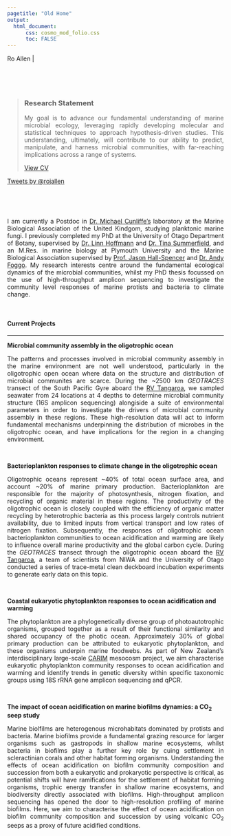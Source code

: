 ```yaml
---
pagetitle: "Old Home"
output:
  html_document:
      css: cosmo_mod_folio.css
      toc: FALSE
---
```

<script src="./typed.js"></script>
<div class="typed-container"> Ro Allen |  <span class="type"></span></div>
<script>
var typed = new Typed('.type', {
    strings: [' Data Analyst',
    ' Microbial Ecologist',
    ' Bioinformatician'],
    typeSpeed: 40,
    backSpeed: 30,
    backDelay: 1250,
    startDelay: 750,
    loop: true,
});
</script>

<p>&nbsp;</p>
<p>&nbsp;</p>

<div class="mycontent">
  <div class="col-sm-8">
<blockquote>
<h3>Research Statement</h3>
<p style="text-align:justify">My goal is to advance our fundamental understanding of marine microbial ecology, leveraging rapidly developing molecular and statistical techniques to approach hypothesis-driven studies. This understanding, ultimately, will contribute to our ability to predict, manipulate, and harness microbial communities, with far-reaching implications across a range of systems. </p>
<p><a href="cv.html" class="btn btn-primary">View CV</a></p>
</blockquote>
  </div>
  <div class="col-sm-4">
<a class="twitter-timeline"
   href="https://twitter.com/rojallen"
   data-width="300"
   data-height="300"
   data-chrome="nofooter noscrollbar noborders transparent"
   data-theme="dark"
   data-tweet-limit="1">Tweets by @rojallen</a>
<script async src="https://platform.twitter.com/widgets.js" charset="utf-8"></script>
  </div>
</div>
</div>

<p>&nbsp;</p>
<p>&nbsp;</p>

<div class="mycontent">

<p style="text-align:justify">
I am currently a Postdoc in [Dr. Michael Cunliffe's](https://www.mba.ac.uk/fellows/cunliffe-group) laboratory at the Marine Biological Association of the United Kindgom, studying planktonic marine fungi. I previously completed my PhD at the University of Otago Department of Botany, supervised by [Dr. Linn Hoffmann](https://www.researchgate.net/profile/Linn_Hoffmann) and [Dr. Tina Summerfield](https://www.researchgate.net/profile/Tina_Summerfield), and an M.Res. in marine biology at Plymouth University and the Marine Biological Association supervised by [Prof. Jason Hall-Spencer](https://www.researchgate.net/profile/Jason_Hall-Spencer) and [Dr. Andy Foggo](https://www.researchgate.net/profile/Andrew_Foggo). My research interests centre around the fundamental ecological dynamics of the microbial communities, whilst my PhD thesis focussed on the use of high-throughput amplicon sequencing to investigate the community level responses of marine protists and bacteria to climate change. 
</p>

<p>&nbsp;</p>

#### Current Projects   
***

<b>Microbial community assembly in the oligotrophic ocean</b>

<p style="text-align:justify">
The patterns and processes involved in microbial community assembly in the marine environment are not well understood, particularly in the oligotrophic open ocean where data on the structure and distribution of microbial communites are scarce. During the ~2500 km *GEOTRACES* transect of the South Pacific Gyre aboard the [RV Tangaroa](https://www.niwa.co.nz/services/vessels/niwa-vessels/rv-tangaroa), we sampled seawater from 24 locations at 4 depths to determine microbial community structure (16S amplicon sequencing) alongiside a suite of environmental parameters in order to investigate the drivers of microbial community assembly in these regions. These high-resolution data will act to inform fundamental mechanisms underpinning the distribution of microbes in the oligotrophic ocean, and have implications for the region in a changing environment. 
</p>

<p>&nbsp;</p>

<b>Bacterioplankton responses to climate change in the oligotrophic ocean</b>

<p style="text-align:justify">
Oligotrophic oceans represent ~40% of total ocean surface area, and account ~20% of marine primary production. Bacterioplankton are responsible for the majority of photosynthesis, nitrogen fixation, and recycling of organic material in these regions. The productivity of the oligotrophic ocean is closely coupled with the efficiency of organic matter recycling by heterotrophic bacteria as this process largely controls nutrient availability, due to limited inputs from vertical transport and low rates of nitrogen fixation.  Subsequently, the responses of oligotrophic ocean bacterioplankton communities to ocean acidification and warming are likely to influence overall marine productivity and the global carbon cycle. During the *GEOTRACES* transect through the oligotrophic ocean aboard the [RV Tangaroa](https://www.niwa.co.nz/services/vessels/niwa-vessels/rv-tangaroa), a team of scientists from NIWA and the University of Otago conducted a series of trace-metal clean deckboard incubation experiments to generate early data on this topic. 
</p>

<p>&nbsp;</p>

<b>Coastal eukaryotic phytoplankton responses to ocean acidification and warming</b>

<p style="text-align:justify">
The phytoplankton are a phylogenetically diverse group of photoautotrophic organisms, grouped together as a result of their functional similarity and shared occupancy of the photic ocean. Approximately 30% of global primary production can be attributed to eukaryotic phytoplankton, and these organisms underpin marine foodwebs. As part of New Zealand's interdisciplinary large-scale [CARIM](http://www.carim.nz) mesocosm project, we aim characterise eukaryotic phytoplankton community responses to ocean acidification and warming and identify trends in genetic diversity within specific taxonomic groups using 18S rRNA gene amplicon sequencing and qPCR. 
</p>

<p>&nbsp;</p>

<b>The impact of ocean acidification on marine biofilms dynamics: a CO<sub>2</sub> seep study</b>

<p style="text-align:justify">
Marine biolfilms are heterogenous microhabitats dominated by protists and bacteria. Marine biofilms provide a fundamental grazing resource for larger organisms such as gastropods in shallow marine ecosystems, whilst bacteria in biofilms play a further key role by cuing settlement in scleractinian corals and other habitat forming organisms. Understanding the effects of ocean acidification on biofilm community composition and succession from both a eukaryotic and prokaryotic perspective is critical, as potential shifts will have ramifications for the settlement of habitat forming organisms, trophic energy transfer in shallow marine ecosystems, and biodiversity directly associated with biofilms. High-throughput amplicon sequencing has opened the door to high-resolution profiling of marine biofilms. Here, we aim to characterise the effect of ocean acidification on biofilm community composition and succession by using volcanic CO<sub>2</sub> seeps as a proxy of future acidified conditions. 
</p>

<p>&nbsp;</p>
</div>
